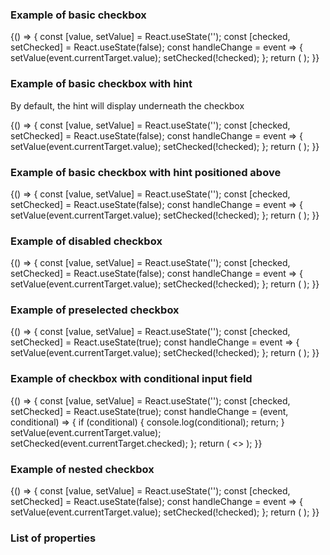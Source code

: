 
<Meta title="DCXLibrary/Form/Checkbox" component={FormCheckbox} />

### Example of basic checkbox

<Canvas>
  <Story name="basic">
    {() => {
      const [value, setValue] = React.useState('');
      const [checked, setChecked] = React.useState(false);
      const handleChange = event => {
        setValue(event.currentTarget.value);
        setChecked(!checked);
      };
      return (
        <FormCheckbox
          label="checkbox label"
          value={value}
          id="checkbox-1"
          inputProps={{
            name: 'checkbox-1',
          }}
          onChange={handleChange}
          selected={checked}
        />
      );
    }}
  </Story>
</Canvas>

### Example of basic checkbox with hint

By default, the hint will display underneath the checkbox

<Canvas>
  <Story name="with hint">
    {() => {
      const [value, setValue] = React.useState('');
      const [checked, setChecked] = React.useState(false);
      const handleChange = event => {
        setValue(event.currentTarget.value);
        setChecked(!checked);
      };
      return (
        <FormCheckbox
          label="checkbox label"
          value={value}
          id="checkbox-2"
          inputProps={{
            name: 'checkbox-2',
          }}
          onChange={handleChange}
          selected={checked}
          hint={{
            text: 'Hint text below',
            position: 'below'
          }}
        />
      );
    }}
  </Story>
</Canvas>

### Example of basic checkbox with hint positioned above

<Canvas>
  <Story name="with hint above">
    {() => {
      const [value, setValue] = React.useState('');
      const [checked, setChecked] = React.useState(false);
      const handleChange = event => {
        setValue(event.currentTarget.value);
        setChecked(!checked);
      };
      return (
        <FormCheckbox
          label="checkbox label"
          value={value}
          id="checkbox-3"
          inputProps={{
            name: 'checkbox-3',
          }}
          onChange={handleChange}
          selected={checked}
          hint={{
            text: 'Hint text above',
            position: 'above'
          }}
        />
      );
    }}
  </Story>
</Canvas>

### Example of disabled checkbox

<Canvas>
  <Story name="disabled">
    {() => {
      const [value, setValue] = React.useState('');
      const [checked, setChecked] = React.useState(false);
      const handleChange = event => {
        setValue(event.currentTarget.value);
        setChecked(!checked);
      };
      return (
        <FormCheckbox
          label="checkbox label"
          value={value}
          id="checkbox-4"
          inputProps={{
            name: 'checkbox-4',
          }}
          onChange={handleChange}
          disabled={true}
          selected={checked}
        />
      );
    }}
  </Story>
</Canvas>

### Example of preselected checkbox

<Canvas>
  <Story name="preselected">
    {() => {
      const [value, setValue] = React.useState('');
      const [checked, setChecked] = React.useState(true);
      const handleChange = event => {
        setValue(event.currentTarget.value);
        setChecked(!checked);
      };
      return (
        <FormCheckbox
          label="checkbox label"
          value={value}
          id="checkbox-5"
          inputProps={{
            name: 'checkbox-5',
          }}
          onChange={handleChange}
          selected={checked}
        />
      );
    }}
  </Story>
</Canvas>

### Example of checkbox with conditional input field

<Canvas>
  <Story name="conditional">
    {() => {
      const [value, setValue] = React.useState('');
      const [checked, setChecked] = React.useState(true);
      const handleChange = (event, conditional) => {
        if (conditional) {
          console.log(conditional);
          return;
        }
        setValue(event.currentTarget.value);
        setChecked(event.currentTarget.checked);
      };
      return (
        <>
        <FormCheckbox
          label="checkbox label"
          value={value}
          id="checkbox-6"
          inputProps={{
            name: 'checkbox-6',
          }}
          onChange={handleChange}
          selected={checked}
          conditional={{
            value: '',
            name: 'conditional-6',
            label: 'condition label',
            type: 'text',
            className: 'classes',
            groupClassName: 'group-classes',
            id: 'checkbox-6',
            inputClassName: 'input-classes',
            inputId: 'input-6',
          }}
        />
        </>
      );
    }}
  </Story>
</Canvas>

### Example of nested checkbox

<Canvas>
  <Story name="nested">
    {() => {
      const [value, setValue] = React.useState('');
      const [checked, setChecked] = React.useState(false);
      const handleChange = event => {
        setValue(event.currentTarget.value);
        setChecked(!checked);
      };
      return (
        <FormCheckbox
          label="checkbox label"
          value={value}
          id="checkbox-7"
          inputProps={{
            name: 'checkbox-7',
          }}
          onChange={handleChange}
          selected={checked}
          nested={true}
        />
      );
    }}
  </Story>
</Canvas>

### List of properties

<Props of={FormCheckbox} />
